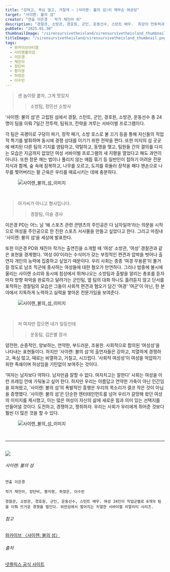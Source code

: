 ```yaml
---
title: "강하고, 욕심 많고, 거칠게 – ⟨사이렌: 불의 섬⟩이 깨부순 여성성"
target: "사이렌: 불의 섬"
creator: "연출 이은경 · 작가 채진아 외"
description: "경찰관, 소방관, 경호원, 군인, 운동선수, 스턴트 배우.  최강의 전투력과 전략을 지닌 여성 24명의 서바이벌, ‘사이렌: 불의 섬’."
pubDate: "2025.01.30"
thumbnailImage: "/sirensurvivetheisland/sirensurvivetheisland_thumbnail.png"
titleImage: "/sirensurvivetheisland/sirensurvivetheisland_thumbnail.png"
tags:
  - 와카이브아티클
  - 사이렌불의섬
  - 이은경
  - 채진아
  - 장단비
  - 황지영
  - 하정은
  - 이수빈
---
```


> 센 놈이랑 붙자, 그게 멋있지
>
> > 소방팀, 정민선 소방사

‘사이렌: 불의 섬’은 고립된 섬에서 경찰, 스턴트, 군인, 경호원, 소방관, 운동선수 총 24명이 팀을 이뤄 7일간 전투력, 팀워크, 전략을 겨루는 서바이벌 프로그램이다.

각 팀은 곡괭이로 구덩이 파기, 장작 패기, 소방 호스로 불 끄기 등을 통해 자신들의 직업적 특기를 발휘하며 동시에 경쟁 상대를 이기기 위한 전략을 짠다. 또한 미지의 섬 곳곳에 배치된 다른 팀의 기지를 염탐하고, 약탈하고, 동맹을 맺고, 팀원들 간의 결의를 다지는 모습은 지금까지 없었던 여성 서바이벌 프로그램의 새 지평을 열었다고 해도 과언이 아니다.
또한 창문 깨는 법이나 풀리지 않는 매듭 묶기 등 일반인이 접하기 어려운 전문 지식과 함께, 숲 속에 잠복하고, 나무를 오르고, 도끼를 휘둘러 장작을 패다 맨손으로 나무를 찢어버리는 팔 근육은 우리를 매료시키는 데에 충분하다.

<figure class="full-width">
  <img
    src="/sirensurvivetheisland/sirensurvivetheisland_content1.jpg"
    alt="사이렌_불의_섬_이미지"
  />
</figure>

<br />

> 아가씨가 아니고 형사입니다.
>
> > 경찰팀, 이슬 경사

이은경 PD는 어느 날 ‘왜 스포츠 관련 콘텐츠의 주인공은 다 남자일까’라는 의문을 시작으로 여성을 주인공으로 한 진한 스포츠 서사물을 만들고 싶었다고 한다. 그리고 마침내 ‘사이렌: 불의 섬’을 세상에 발표한다.

또한 이은경 PD와 채진아 작가는 출연진을 소개할 때 ‘여성’ 소방관, ‘여성’ 경찰관과 같은 표현을 경계했다. ‘여성 00’이라는 수식어가 갖는 부정적인 편견과 압박을 벗어나 출연자 개인의 능력에 집중하고 싶었기 때문이다. 우리 사회는 종종 ‘여경 무용론’이 불거질 정도로 남초 직군에 종사하는 여성들에 대한 혐오가 만연하다. 그러나 밤중에 불시에 울리는 사이렌 소리와 동시에 침상에서 뛰쳐나오는 소방팀과 출발을 알리는 총포를 듣자마자 방향 파악을 완료하고 달려가는 군인팀, 옆 팀의 대화 하나도 흘려듣지 않고 단서를 포착하는 경찰팀의 모습은 그들이 사회적 편견과 혐오가 담긴 ‘여경‘ ’여군’이 아닌, 한 분야에서 지독하게 노력하고 실력을 쌓아온 전문가임을 보여준다.

<figure class="full-width">
  <img
    src="/sirensurvivetheisland/sirensurvivetheisland_content2.jpg"
    alt="사이렌_불의_섬_이미지"
  />
</figure>

<br />

> 저 여자만 잡으면 내가 일등인데
>
> > 운동팀, 김은별 장사

얌전한, 순종적인, 양보하는, 연약한, 부드러운, 조용한. 사회적으로 합의된 ‘여성성’을 나타내는 표현들이다. 하지만 ’사이렌: 불의 섬‘의 출연자들은 강하고, 치열하게 경쟁하고, 욕심 많고, 때로는 비열하고, 거칠고, 시끄럽다. ‘사회적 여성성’이 여성을 억압하기 위한 족쇄이며 허상임을 기탄없이 보여주는 것이다.

‘여자는 남자보다 약하다. 남자만큼 잘할 수 없다. 여자치고는 잘한다’ 사회는 여성을 이런 프레임 안에 가둬놓고 싶어 한다. 하지만 우리는 아름답고 연약한 가축이 아닌 인간임을 외쳐왔고, ‘사이렌: 불의 섬’의 폭발적인 흥행은 우리의 목소리가 결코 작은 것이 아님을 증명했다. ‘사이렌: 불의 섬’은 단순한 엔터테인먼트를 넘어 우리가 갈망해 왔던 여성의 이미지를 제시했고, 이는 많은 여성이 자신의 삶에 새로운 힘과 의미 있는 선택지를 만들어낼 것이다. 도전하고, 경쟁하고, 쟁취하자. 우리는 사회가 우리에게 쥐어준 것보다 훨씬 더 많은 것을 할 수 있다.

<figure class="full-width">
  <img
    src="/sirensurvivetheisland/sirensurvivetheisland_content3.png"
    alt="사이렌_불의_섬_이미지"
  />
</figure>

<br />

---

<br />

<div class="target_introduce">
  <img src="/sirensurvivetheisland/sirensurvivetheisland_cover.png" />

  <div>
    <h6>사이렌: 불의 섬</h6>
    
    연출 이은경

    작가 채진아, 장단비, 황지영, 하정은, 이수빈

    경찰관, 소방관, 경호원, 군인, 운동선수, 스턴트 배우. 여성 24인이 직업군별로 6개의 팀을 이뤄 뜨거운 경쟁을 벌인다. 외딴섬에서 벌어지는 치열한 서바이벌 리얼리티 시리즈.

  </div>
</div>

<div class="relations">
  <h6>참고</h6>
  <a href="https://www.womynarchive.com?s=사이렌: 불의 섬" target="_blank">
    와카이브 〈사이렌: 불의 섬〉
  </a>
  <br />
  <h6>출처</h6>
  <a href="https://www.netflix.com/kr/title/81631016" target="_blank">
    넷플릭스 공식 사이트
  </a>
</div>
